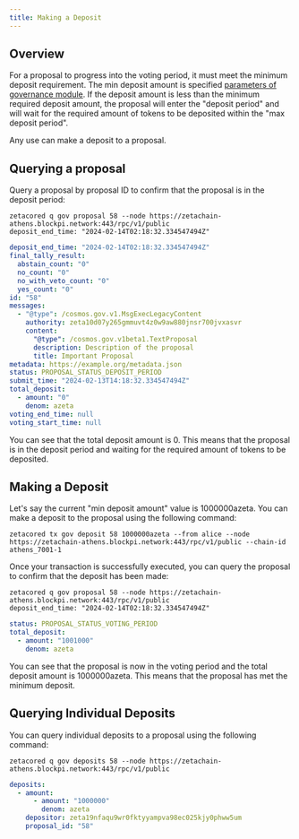 ```yaml
---
title: Making a Deposit
---
```


## Overview

For a proposal to progress into the voting period, it must meet the minimum
deposit requirement. The min deposit amount is specified [parameters of
governance module](/users/cli/governance/overview/). If the deposit amount is
less than the minimum required deposit amount, the proposal will enter the
"deposit period" and will wait for the required amount of tokens to be deposited
within the "max deposit period".

Any use can make a deposit to a proposal.

## Querying a proposal

Query a proposal by proposal ID to confirm that the proposal is in the deposit
period:

```
zetacored q gov proposal 58 --node https://zetachain-athens.blockpi.network:443/rpc/v1/public
deposit_end_time: "2024-02-14T02:18:32.334547494Z"
```

```yaml
deposit_end_time: "2024-02-14T02:18:32.334547494Z"
final_tally_result:
  abstain_count: "0"
  no_count: "0"
  no_with_veto_count: "0"
  yes_count: "0"
id: "58"
messages:
  - "@type": /cosmos.gov.v1.MsgExecLegacyContent
    authority: zeta10d07y265gmmuvt4z0w9aw880jnsr700jvxasvr
    content:
      "@type": /cosmos.gov.v1beta1.TextProposal
      description: Description of the proposal
      title: Important Proposal
metadata: https://example.org/metadata.json
status: PROPOSAL_STATUS_DEPOSIT_PERIOD
submit_time: "2024-02-13T14:18:32.334547494Z"
total_deposit:
  - amount: "0"
    denom: azeta
voting_end_time: null
voting_start_time: null
```

You can see that the total deposit amount is 0. This means that the proposal is
in the deposit period and waiting for the required amount of tokens to be
deposited.

## Making a Deposit

Let's say the current "min deposit amount" value is 1000000azeta. You can make a
deposit to the proposal using the following command:

```
zetacored tx gov deposit 58 1000000azeta --from alice --node https://zetachain-athens.blockpi.network:443/rpc/v1/public --chain-id athens_7001-1
```

Once your transaction is successfully executed, you can query the proposal to
confirm that the deposit has been made:

```
zetacored q gov proposal 58 --node https://zetachain-athens.blockpi.network:443/rpc/v1/public
deposit_end_time: "2024-02-14T02:18:32.334547494Z"
```

```yaml
status: PROPOSAL_STATUS_VOTING_PERIOD
total_deposit:
  - amount: "1001000"
    denom: azeta
```

You can see that the proposal is now in the voting period and the total deposit
amount is 1000000azeta. This means that the proposal has met the minimum
deposit.

## Querying Individual Deposits

You can query individual deposits to a proposal using the following command:

```
zetacored q gov deposits 58 --node https://zetachain-athens.blockpi.network:443/rpc/v1/public
```

```yaml
deposits:
  - amount:
      - amount: "1000000"
        denom: azeta
    depositor: zeta19nfaqu9wr0fktyyampva98ec025kjy0phww5um
    proposal_id: "58"
```
